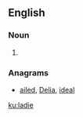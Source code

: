 ==English==

===Noun===
{{en-noun}}

# {{obsolete spelling of|lady|lang=en}}

===Anagrams===
* [[ailed#English|ailed]], [[Delia#English|Delia]], [[ideal#English|ideal]]

[[ku:ladie]]